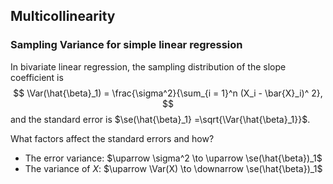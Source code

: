 ## Multicollinearity

### Sampling Variance for simple linear regression

In bivariate linear regression, the sampling distribution of the slope coefficient is
$$
\Var(\hat{\beta}_1) = \frac{\sigma^2}{\sum_{i = 1}^n (X_i - \bar{X}_i)^ 2},
$$
and the standard error is $\se(\hat{\beta}_1} =\sqrt{\Var{\hat{\beta}_1}}$.

What factors affect the standard errors and how? 

- The error variance: $\uparrow \sigma^2 \to \uparrow \se(\hat{\beta})_1$
- The variance of $X$: $\uparrow \Var(X) \to \downarrow \se(\hat{\beta})_1$
